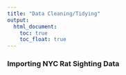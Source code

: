 ```yaml
---
title: "Data Cleaning/Tidying"
output: 
  html_document:
    toc: true
    toc_float: true
---
```


### Importing NYC Rat Sighting Data

